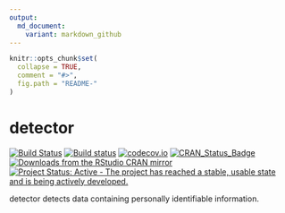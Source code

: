 ```yaml
---
output:
  md_document:
    variant: markdown_github
---
```


<!-- README.md is generated from README.Rmd. Please edit that file -->

```r
knitr::opts_chunk$set(
  collapse = TRUE,
  comment = "#>",
  fig.path = "README-"
)
```

# detector

[![Build Status](https://travis-ci.org/paulhendricks/detector.png?branch=master)](https://travis-ci.org/paulhendricks/detector)
[![Build status](https://ci.appveyor.com/api/projects/status/au9ww7v8mhgr59s8/branch/master?svg=true)](https://ci.appveyor.com/project/paulhendricks/detector/branch/master)
[![codecov.io](http://codecov.io/github/paulhendricks/detector/coverage.svg?branch=master)](http://codecov.io/github/paulhendricks/detector?branch=master)
[![CRAN_Status_Badge](http://www.r-pkg.org/badges/version/detector)](http://cran.r-project.org/package=detector)
[![Downloads from the RStudio CRAN mirror](http://cranlogs.r-pkg.org/badges/detector)](http://cran.rstudio.com/package=detector)
[![Project Status: Active - The project has reached a stable, usable state and is being actively developed.](http://www.repostatus.org/badges/0.1.0/active.svg)](http://www.repostatus.org/#active)

detector detects data containing personally identifiable information.


